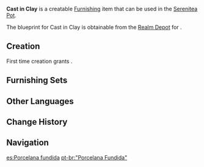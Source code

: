{{Furnishing Infobox
|id             = 363206
|image          = Item Cast in Clay.png
|category       = Ornaments
|subcategory    = Potted Plant
|quality        = 3
|adeptal_energy = 60
|load           = 169
|reduced_load   = 127
|description    = A flower vase of exceedingly good quality, it is placed at the doorstep of the [[Yashiro Commission Headquarters]]. This vase has seen quite a few years, and indeed none of the house retainers really know where it comes from. However, a professional would be able to tell that from the unique glazing it has, it must have come from before the era of the [[Sakoku Decree]] &mdash; it was purchased from [[Liyue]] at a rather high price long ago. That batch of porcelain work inspired many an Inazuman artisan and helped to usher in a new age in local art. As of today, [[Inazuma]] has long established its own unique culture of porcelain work.
|blueprint      = Realm Depot
}}
'''Cast in Clay''' is a creatable [[Furnishing]] item that can be used in the [[Serenitea Pot]].

The blueprint for Cast in Clay is obtainable from the [[Realm Depot]] for {{Item|Realm Currency|24|x=160}}.

==Creation==
First time creation grants {{Item|Trust|24|x=60}}.
{{Recipe
|type = Creation
|time = 14h
|White Iron Chunk = 8
|sort = White Iron Chunk
}}

==Furnishing Sets==
{{Craft Usage}}

==Other Languages==
{{Other Languages
|default_hidden = 1
|en      = Cast in Clay
|zhs     = 「铸瓷正则」
|zhs_rm  = "Zhù Cí Zhèng Zé"
|zht     = 「鑄瓷正則」
|zht_rm  = "Zhù Cí Zhèng Zé"
|ja      = 「磁器の掟」
|ja_rm   = "Jiki no Okite"
|ja_note = Porcelain Law
|ko      = 「주자의 법칙」
|ko_rm   = "Juja-ui Beopchik"
|es      = Porcelana fundida
|fr      = «&nbsp;Porcelaine émaillée&nbsp;»
|ru      = Расплавленный фарфор
|th      = "เครื่องเคลือบทั่วไป"
|th_rm   = "Khrueang Khlueap Thua Pai"
|vi      = Bình Men Truyền Thống
|de      = „Keramikguss“
|id      = Vas Porselen Standar
|pt      = "Porcelana Fundida"
|tr      = Porselen Vazo
|it      = Vaso di porcellana rovinata
}}

==Change History==
{{Change History|2.2}}

==Navigation==
{{Furnishing Navbox|interior}}

[[es:Porcelana fundida]]
[[pt-br:"Porcelana Fundida"]]